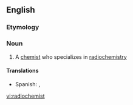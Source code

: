 ==English==

===Etymology===
{{back-form|radiochemistry|lang=en}}

===Noun===
{{en-noun}}

# A [[chemist]] who specializes in [[radiochemistry]]

====Translations====
{{trans-top|chemist who specializes in radiochemistry}}
* Spanish: {{t|es|radioquímico|m}}, {{t|es|radioquímica|f}}
{{trans-mid}}
{{trans-bottom}}

[[vi:radiochemist]]
